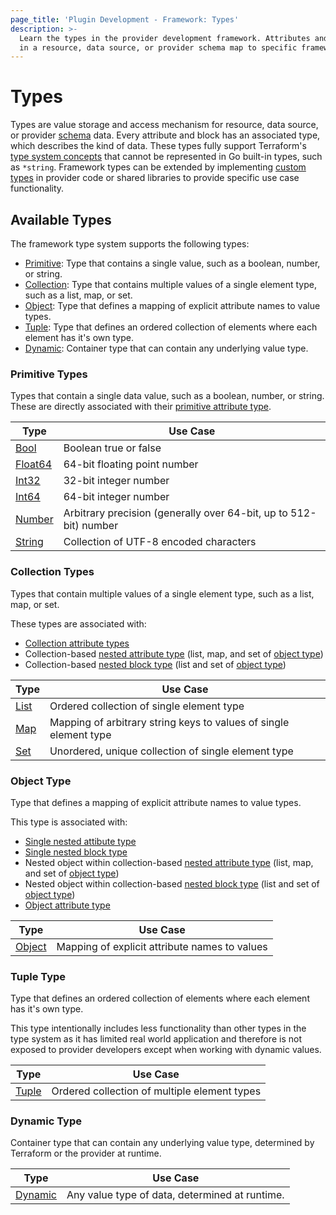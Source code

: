```yaml
---
page_title: 'Plugin Development - Framework: Types'
description: >-
  Learn the types in the provider development framework. Attributes and blocks
  in a resource, data source, or provider schema map to specific framework types.
---
```


# Types

Types are value storage and access mechanism for resource, data source, or provider [schema](/terraform/plugin/framework/handling-data/schemas) data. Every attribute and block has an associated type, which describes the kind of data. These types fully support Terraform's [type system concepts](/terraform/plugin/framework/handling-data/terraform-concepts) that cannot be represented in Go built-in types, such as `*string`. Framework types can be extended by implementing [custom types](/terraform/plugin/framework/handling-data/types/custom) in provider code or shared libraries to provide specific use case functionality.

## Available Types

The framework type system supports the following types:

- [Primitive](#primitive-types): Type that contains a single value, such as a boolean, number, or string.
- [Collection](#collection-types): Type that contains multiple values of a single element type, such as a list, map, or set.
- [Object](#object-type): Type that defines a mapping of explicit attribute names to value types.
- [Tuple](#tuple-type): Type that defines an ordered collection of elements where each element has it's own type.
- [Dynamic](#dynamic-type): Container type that can contain any underlying value type.

### Primitive Types

Types that contain a single data value, such as a boolean, number, or string. These are directly associated with their [primitive attribute type](/terraform/plugin/framework/handling-data/attributes#primitive-attribute-types).

| Type | Use Case |
|----------------|----------|
| [Bool](/terraform/plugin/framework/handling-data/types/bool) | Boolean true or false |
| [Float64](/terraform/plugin/framework/handling-data/types/float64) | 64-bit floating point number |
| [Int32](/terraform/plugin/framework/handling-data/types/int32) | 32-bit integer number |
| [Int64](/terraform/plugin/framework/handling-data/types/int64) | 64-bit integer number |
| [Number](/terraform/plugin/framework/handling-data/types/number) | Arbitrary precision (generally over 64-bit, up to 512-bit) number |
| [String](/terraform/plugin/framework/handling-data/types/string) | Collection of UTF-8 encoded characters |

### Collection Types

Types that contain multiple values of a single element type, such as a list, map, or set.

These types are associated with:

- [Collection attribute types](/terraform/plugin/framework/handling-data/attributes#collection-attribute-types)
- Collection-based [nested attribute type](/terraform/plugin/framework/handling-data/attributes#nested-attribute-types) (list, map, and set of [object type](#object-type))
- Collection-based [nested block type](/terraform/plugin/framework/handling-data/blocks) (list and set of [object type](#object-type))

| Type | Use Case |
|----------------|----------|
| [List](/terraform/plugin/framework/handling-data/types/list) | Ordered collection of single element type |
| [Map](/terraform/plugin/framework/handling-data/types/map) | Mapping of arbitrary string keys to values of single element type |
| [Set](/terraform/plugin/framework/handling-data/types/set) | Unordered, unique collection of single element type |

### Object Type

Type that defines a mapping of explicit attribute names to value types.

This type is associated with:

- [Single nested attibute type](/terraform/plugin/framework/handling-data/attributes/single-nested)
- [Single nested block type](/terraform/plugin/framework/handling-data/blocks/single-nested)
- Nested object within collection-based [nested attribute type](/terraform/plugin/framework/handling-data/attributes#nested-attribute-types) (list, map, and set of [object type](#object-type))
- Nested object within collection-based [nested block type](/terraform/plugin/framework/handling-data/blocks) (list and set of [object type](#object-type))
- [Object attribute type](/terraform/plugin/framework/handling-data/attributes#collection-attribute-types)

| Type | Use Case |
|----------------|----------|
| [Object](/terraform/plugin/framework/handling-data/types/object) | Mapping of explicit attribute names to values |

### Tuple Type

Type that defines an ordered collection of elements where each element has it's own type.

<Note>

This type intentionally includes less functionality than other types in the type system as it has limited real world application and therefore is not exposed to provider developers except when working with dynamic values.

</Note>

| Type | Use Case |
|----------------|----------|
| [Tuple](/terraform/plugin/framework/handling-data/types/tuple) | Ordered collection of multiple element types |

### Dynamic Type

Container type that can contain any underlying value type, determined by Terraform or the provider at runtime.

| Type | Use Case |
|----------------|----------|
| [Dynamic](/terraform/plugin/framework/handling-data/types/dynamic) | Any value type of data, determined at runtime. |
